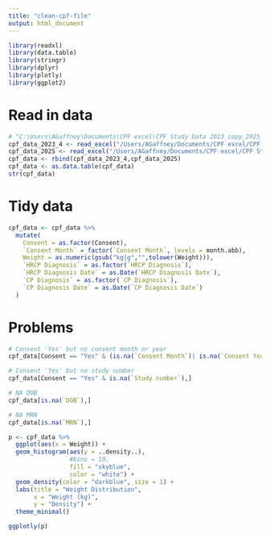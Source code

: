 ```yaml
---
title: "clean-cpf-file"
output: html_document
---
```


```r
library(readxl)
library(data.table)
library(stringr)
library(dplyr)
library(plotly)
library(ggplot2)
```


# Read in data
```r
# "C:\Users\AGaffney\Documents\CPF excel\CPF Study Data 2023_copy_2025_May.xlsx"
cpf_data_2023_4 <- read_excel("/Users/AGaffney/Documents/CPF excel/CPF Study Data 2023_copy_2025_May.xlsx", sheet = "2023-24")
cpf_data_2025 <- read_excel("/Users/AGaffney/Documents/CPF excel/CPF Study Data 2023_copy_2025_May.xlsx", sheet = "2025")
cpf_data <- rbind(cpf_data_2023_4,cpf_data_2025)
cpf_data <- as.data.table(cpf_data)
str(cpf_data)
```


# Tidy data
```r
cpf_data <- cpf_data %>%
  mutate(
    Consent = as.factor(Consent),
    `Consent Month` = factor(`Consent Month`, levels = month.abb),
    Weight = as.numeric(gsub("kg|g","",tolower(Weight))),
    `HRCP Diagnosis` = as.factor(`HRCP Diagnosis`),
    `HRCP Diagnosis Date` = as.Date(`HRCP Diagnosis Date`),
    `CP Diagnosis` = as.factor(`CP Diagnosis`),
    `CP Diagnosis Date` = as.Date(`CP Diagnosis Date`)
  )
```

# Problems
```r
# Consent 'Yes' but no consent month or year
cpf_data[Consent == "Yes" & (is.na(`Consent Month`)| is.na(`Consent Year`)),]
```

```r
# Consent 'Yes' but no study number
cpf_data[Consent == "Yes" & is.na(`Study number`),]
```

```r
# NA DOB
cpf_data[is.na(`DOB`),]
```

```r
# NA MRN
cpf_data[is.na(`MRN`),]

```

```r
p <- cpf_data %>%
  ggplot(aes(x = Weight)) +
  geom_histogram(aes(y = ..density..), 
                 #bins = 10, 
                 fill = "skyblue", 
                 color = "white") +
  geom_density(color = "darkblue", size = 1) +
  labs(title = "Weight Distribution", 
       x = "Weight (kg)", 
       y = "Density") +
  theme_minimal()

ggplotly(p)
```

```r

```

```r

```

```r

```

```r

```

```r

```